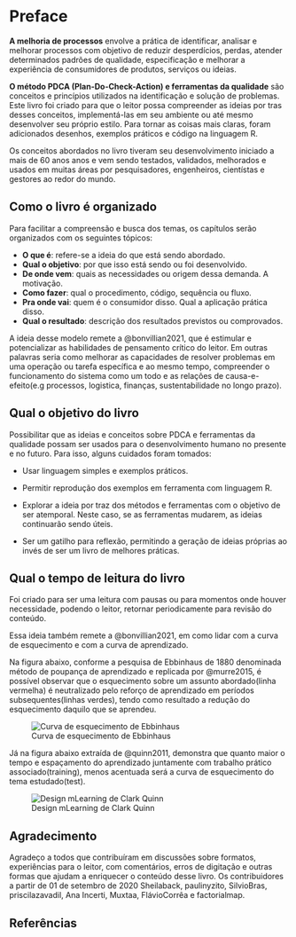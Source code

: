 # Preface {.unnumbered}

**A melhoria de processos** envolve a prática de identificar, analisar e melhorar processos com objetivo de reduzir desperdícios, perdas, atender determinados padrões de qualidade, especificação e melhorar a experiência de consumidores de produtos, serviços ou ideias.

**O método PDCA (Plan-Do-Check-Action) e ferramentas da qualidade** são conceitos e princípios utilizados na identificação e solução de problemas. Este livro foi criado para que o leitor possa compreender as ideias por tras desses conceitos, implementá-las em seu ambiente ou até mesmo desenvolver seu próprio estilo. Para tornar as coisas mais claras, foram adicionados desenhos, exemplos práticos e código na linguagem R.

Os conceitos abordados no livro tiveram seu desenvolvimento iniciado a mais de 60 anos anos e vem sendo testados, validados, melhorados e usados em muitas áreas por pesquisadores, engenheiros, cientístas e gestores ao redor do mundo.

## Como o livro é organizado {.unnumbered}

Para facilitar a compreensão e busca dos temas, os capítulos serão organizados com os seguintes tópicos:

-   **O que é**: refere-se a ideia do que está sendo abordado.
-   **Qual o objetivo**: por que isso está sendo ou foi desenvolvido.
-   **De onde vem**: quais as necessidades ou origem dessa demanda. A motivação.
-   **Como fazer**: qual o procedimento, código, sequência ou fluxo.
-   **Pra onde vai**: quem é o consumidor disso. Qual a aplicação prática disso.
-   **Qual o resultado**: descrição dos resultados previstos ou comprovados.

A ideia desse modelo remete a @bonvillian2021, que é estimular e potencializar as habilidades de pensamento crítico do leitor. Em outras palavras seria como melhorar as capacidades de resolver problemas em uma operação ou tarefa específica e ao mesmo tempo, compreender o funcionamento do sistema como um todo e as relações de causa-e-efeito(e.g processos, logistica, finanças, sustentabilidade no longo prazo).

## Qual o objetivo do livro {.unnumbered}

Possibilitar que as ideias e conceitos sobre PDCA e ferramentas da qualidade possam ser usados para o desenvolvimento humano no presente e no futuro. Para isso, alguns cuidados foram tomados:

-   Usar linguagem simples e exemplos práticos.

-   Permitir reprodução dos exemplos em ferramenta com linguagem R.

-   Explorar a ideia por traz dos métodos e ferramentas com o objetivo de ser atemporal. Neste caso, se as ferramentas mudarem, as ideias continuarão sendo úteis.

-   Ser um gatilho para reflexão, permitindo a geração de ideias próprias ao invés de ser um livro de melhores práticas.

## Qual o tempo de leitura do livro {.unnumbered}

Foi criado para ser uma leitura com pausas ou para momentos onde houver necessidade, podendo o leitor, retornar periodicamente para revisão do conteúdo.

Essa ideia também remete a @bonvillian2021, em como lidar com a curva de esquecimento e com a curva de aprendizado.

Na figura abaixo, conforme a pesquisa de Ebbinhaus de 1880 denominada método de poupança de aprendizado e replicada por @murre2015, é possível observar que o esquecimento sobre um assunto abordado(linha vermelha) é neutralizado pelo reforço de aprendizado em períodos subsequentes(linhas verdes), tendo como resultado a redução do esquecimento daquilo que se aprendeu.

![Curva de esquecimento de Ebbinhaus](images/ebbinhaus_fortetting_curve.png)

Já na figura abaixo extraída de @quinn2011, demonstra que quanto maior o tempo e espaçamento do aprendizado juntamente com trabalho prático associado(training), menos acentuada será a curva de esquecimento do tema estudado(test).

![Design mLearning de Clark Quinn](images/design_mlearnin_clark.png)

## Agradecimento {.unnumbered}

Agradeço a todos que contribuíram em discussões sobre formatos, experiências para o leitor, com comentários, erros de digitação e outras formas que ajudam a enriquecer o conteúdo desse livro. Os contribuidores a partir de 01 de setembro de 2020 Sheilaback, paulinyzito, SilvioBras, priscilazavadil, Ana Incerti, Muxtaa, FlávioCorrêa e factorialmap.

## Referências {.unnumbered}
